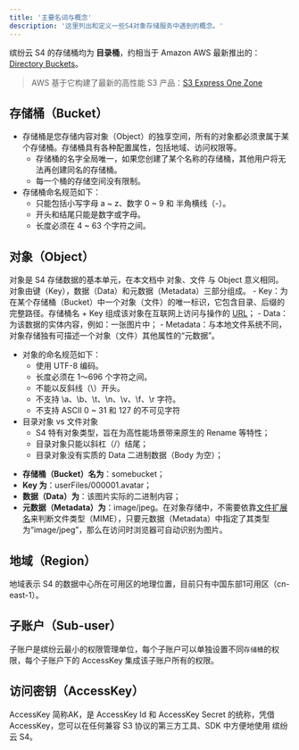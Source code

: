 ```yaml
---
title: '主要名词与概念'
description: '这里列出和定义一些S4对象存储服务中遇到的概念。'
---
```


缤纷云 S4 的存储桶均为 **目录桶**，约相当于 Amazon AWS 最新推出的：[Directory Buckets](https://docs.aws.amazon.com/zh_cn/AmazonS3/latest/userguide/directory-buckets-overview.html)。
>AWS 基于它构建了最新的高性能 S3 产品：[S3 Express One Zone](https://docs.aws.amazon.com/zh_cn/AmazonS3/latest/userguide/s3-express-one-zone.html)

## 存储桶（Bucket）

- 存储桶是您存储内容对象（Object）的独享空间，所有的对象都必须隶属于某个存储桶。存储桶具有各种配置属性，包括地域、访问权限等。
    - 存储桶的名字全局唯一，如果您创建了某个名称的存储桶，其他用户将无法再创建同名的存储桶。
    - 每一个桶的存储空间没有限制。
- 存储桶命名规范如下：
    - 只能包括小写字母 a \~ z、数字 0 \~ 9 和 半角横线（-）。
    - 开头和结尾只能是数字或字母。
    - 长度必须在 4 \~ 63 个字符之间。

## 对象（Object）

对象是 S4 存储数据的基本单元，在本文档中 对象、文件 与 Object 意义相同。对象由键（Key），数据（Data）和元数据（Metadata）三部分组成。
    - Key：为在某个存储桶（Bucket）中一个对象（文件）的唯一标识，它包含目录、后缀的完整路径。存储桶名 + Key 组成该对象在互联网上访问与操作的 [URL](https://baike.baidu.com/item/%E7%BB%9F%E4%B8%80%E8%B5%84%E6%BA%90%E5%AE%9A%E4%BD%8D%E7%B3%BB%E7%BB%9F)；
    - Data：为该数据的实体内容，例如：一张图片中；
    - Metadata：与本地文件系统不同，对象存储独有可描述一个对象（文件）其他属性的“元数据”。
- 对象的命名规范如下：
    - 使用 UTF-8 编码。
    - 长度必须在 1～696 个字符之间。
    - 不能以反斜线（\）开头。
    - 不支持 \a、\b、\t、\n、\v、\f、\r 字符。
    - 不支持 ASCII 0 ~ 31 和 127 的不可见字符
- 目录对象 vs 文件对象
    - S4 特有对象类型，旨在为高性能场景带来原生的 Rename 等特性；
    - 目录对象只能以斜杠（/）结尾；
    - 目录对象没有实质的 Data 二进制数据（Body 为空）；

<Accordion title="举例：对象 https://somebucket.s3.bitiful.net/userFiles/000001.avatar">

- **存储桶（Bucket）名为**：somebucket；
- **Key 为**：userFiles/000001.avatar；
- **数据（Data）为**：该图片实际的二进制内容；
- **元数据（Metadata）为**：image/jpeg。在对象存储中，不需要依靠[文件扩展名](https://baike.baidu.com/item/%E6%96%87%E4%BB%B6%E6%89%A9%E5%B1%95%E5%90%8D/1270230)来判断文件类型（MIME），只要元数据（Metadata）中指定了其类型为“image/jpeg”，那么在访问时浏览器可自动识别为图片。

</Accordion>

## 地域（Region）
地域表示 S4 的数据中心所在可用区的地理位置，目前只有中国东部1可用区（cn-east-1）。

## 子账户（Sub-user）
子账户是缤纷云最小的权限管理单位，每个子账户可以单独设置不同`存储桶`的权限，每个子账户下的 AccessKey 集成该子账户所有的权限。

## 访问密钥（AccessKey）
AccessKey 简称AK，是 AccessKey Id 和 AccessKey Secret 的统称，凭借 AccessKey，您可以在任何兼容 S3 协议的第三方工具、SDK 中方便地使用 缤纷云 S4。